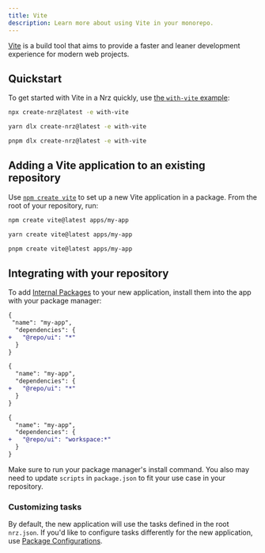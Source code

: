 ```yaml
---
title: Vite
description: Learn more about using Vite in your monorepo.
---
```



[Vite](https://vitejs.dev/) is a build tool that aims to provide a faster and leaner development experience for modern web projects.

## Quickstart

To get started with Vite in a Nrz quickly, use [the `with-vite` example](https://github.com/khulnasoft/nrz/tree/main/examples/with-vite):

<PackageManagerTabs>
<Tab>

```bash title="Terminal"
npx create-nrz@latest -e with-vite
```

</Tab>

<Tab>

```bash title="Terminal"
yarn dlx create-nrz@latest -e with-vite
```

</Tab>

<Tab>

```bash title="Terminal"
pnpm dlx create-nrz@latest -e with-vite
```

</Tab>
</PackageManagerTabs>

## Adding a Vite application to an existing repository

Use [`npm create vite`](https://vitejs.dev/guide/#scaffolding-your-first-vite-project) to set up a new Vite application in a package. From the root of your repository, run:

<PackageManagerTabs>
<Tab>

```bash title="Terminal"
npm create vite@latest apps/my-app
```

</Tab>

<Tab>

```bash title="Terminal"
yarn create vite@latest apps/my-app
```

</Tab>

<Tab>

```bash title="Terminal"
pnpm create vite@latest apps/my-app
```

</Tab>
</PackageManagerTabs>

## Integrating with your repository

To add [Internal Packages](/repo/docs/core-concepts/internal-packages) to your new application, install them into the app with your package manager:

<PackageManagerTabs>
<Tab>

```diff title="./apps/my-app/package.json"
{
 "name": "my-app",
  "dependencies": {
+   "@repo/ui": "*"
  }
}
```

</Tab>

<Tab>

```diff title="./apps/my-app/package.json"
{
  "name": "my-app",
  "dependencies": {
+   "@repo/ui": "*"
  }
}
```

</Tab>

<Tab>

```diff title="./apps/my-app/package.json"
{
  "name": "my-app",
  "dependencies": {
+   "@repo/ui": "workspace:*"
  }
}
```

</Tab>
</PackageManagerTabs>

Make sure to run your package manager's install command. You also may need to update `scripts` in `package.json` to fit your use case in your repository.

### Customizing tasks

By default, the new application will use the tasks defined in the root `nrz.json`. If you'd like to configure tasks differently for the new application, use [Package Configurations](/repo/docs/reference/package-configurations).
